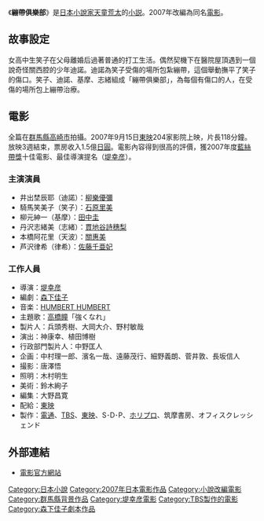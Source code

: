 {{noteTA
|G1=JP}}
{{Infobox Book
| name                 = 繃帶俱樂部
| image                = [[File:HotaiClub1.jpg|File:HotaiClub1.jpg]]
| caption              = 
| author               = [[天童荒太|天童荒太]]
| title_orig           = {{lang|ja|包帯クラブ}}
| translator           = 
| illustrator          = 
| cover_artist         = 
| country              = 
| language             = 
| series               = 
| subject              = 
| genre                = [[小說|小說]]
| publisher            = {{flagicon|Japan}}[[筑摩書房|筑摩書房]]<br>{{flagicon|Taiwan}}商周出版
| release_date         = 2006年2月7日
| chinese_release_date = 2007年6月29日
| media_type           = 
| pages                = 192
| size_weight          = 
| format               = 
| isbn                 = ISBN 978-4480687319（日文）<br/>ISBN 978-9861248905（中文）
| oclc                 = 
| preceded_by          = 
| followed_by          = 
}}
《'''繃帶俱樂部'''》是[[日本|日本]][[小說家|小說家]][[天童荒太|天童荒太]]的[[小説|小説]]。2007年改編為同名[[電影|電影]]。

== 故事設定 ==
女高中生笑子在父母離婚后過著普通的打工生活。偶然契機下在醫院屋頂遇到一個說奇怪關西腔的少年迪諾。迪諾為笑子受傷的場所包紮繃帶，這個舉動撫平了笑子的傷口。笑子、迪諾、基摩、志緒組成「繃帶俱樂部」，為每個有傷口的人，在受傷的場所包上繃帶治療。

== 電影 ==
全篇在[[群馬縣|群馬縣]][[高崎市|高崎市]]拍攝。2007年9月15日[[東映|東映]]204家影院上映，片長118分鐘。放映3週結束，票房收入1.5億[[日圓|日圓]]。電影內容得到很高的評價，獲2007年度[[藍絲帶獎_(電影)|藍絲帶獎]]十佳電影、最佳導演提名（[[堤幸彦|堤幸彦]]）。

=== 主演演員 ===
*井出埜辰耶（迪諾）：[[柳樂優彌|柳樂優彌]]
*騎馬笑美子（笑子）：[[石原里美|石原里美]]
*柳元紳一（基摩）：[[田中圭|田中圭]]　
*丹沢志緒美（志緒）：[[貫地谷詩穗梨|貫地谷詩穗梨]]
*本橋阿花里（天波）：[[關惠美|關惠美]]
*芦沢律希（律希）：[[佐藤千亜妃|佐藤千亜妃]]　

=== 工作人員 ===
*導演：[[堤幸彦|堤幸彦]]
*編劇：[[森下佳子|森下佳子]]
*音楽：[[HUMBERT_HUMBERT|HUMBERT HUMBERT]]
*主題歌：[[高橋瞳|高橋瞳]]「強くなれ」
*製片人：兵頭秀樹、大岡大介、野村敏哉
*演出：神康幸、植田博樹
*行政部門製片人：中野匡人
*企画：中村理一郎、濱名一哉、遠藤茂行、細野義朗、菅井敦、長坂信人
*撮影：唐澤悟
*照明：木村明生
*美術：鈴木絢子
*編集：大野昌寛
*配給：[[東映|東映]]
*製作：[[電通|電通]]、[[東京放送|TBS]]、[[東映|東映]]、S･D･P、[[ホリプロ|ホリプロ]]、筑摩書房、オフィスクレッシェンド

==外部連結==
* [http://www.ho-tai.jp/ 電影官方網站]{{Dead link|date=2018年6月 |bot=InternetArchiveBot |fix-attempted=no }}{{ja}}

{{堤幸彥監督作品}}
{{DEFAULTSORT:HotaiClub}}
[[Category:日本小說|Category:日本小說]]
[[Category:2007年日本電影作品|Category:2007年日本電影作品]]
[[Category:小說改編電影|Category:小說改編電影]]
[[Category:群馬縣背景作品|Category:群馬縣背景作品]]
[[Category:堤幸彦電影|Category:堤幸彦電影]]
[[Category:TBS製作的電影|Category:TBS製作的電影]]
[[Category:森下佳子劇本作品|Category:森下佳子劇本作品]]